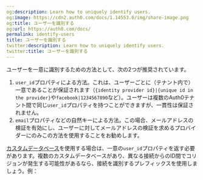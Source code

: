 ```yaml
---
og:description: Learn how to uniquely identify users.
og:image: https://cdn2.auth0.com/docs/1.14553.0/img/share-image.png
og:title: ユーザーを識別する
og:url: https://auth0.com/docs/
permalink: identify-users
title: ユーザーを識別する
twitter:description: Learn how to uniquely identify users.
twitter:title: ユーザーを識別する
---
```


ユーザーを一意に識別するための方法として、次の2つが推奨されています。

1. `user_id`プロパティによる方法。これは、ユーザーごとに（テナント内で）一意であることが保証されます（`{identity provider id}|{unique id in the provider}`や`facebook|1234567890`など）。ユーザーは複数のAuth0テナント間で同じ`user_id`プロパティを持つことができますが、一貫性は保証されません。
2. `email`プロパティなどの自然キーによる方法。この場合、メールアドレスの検証を有効にし、ユーザーに対してメールアドレスの検証を求めるプロバイダーにのみこの方法を使用することをお勧めします。

[カスタムデータベース](/connections/database/mysql)を使用する場合は、一意の`user_id`プロパティを返す必要があります。複数のカスタムデータベースがあり、異なる接続からのID間でコリジョンが発生する可能性があるなら、接続を識別するプレフィックスを使用しましょう。例：